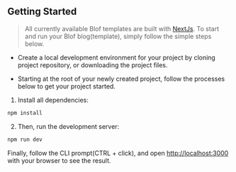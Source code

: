 ## Getting Started

> All currently available Blof templates are built with [NextJs](https://nextjs.org/). To start and 
run your Blof blog(template), simply follow the simple steps below.

- Create a local development environment for your project by cloning project repository, or 
downloading the project files. 

- Starting at the root of your newly created project, follow the processes below to get your project started.

1. Install all dependencies:


```bash
npm install
```

2. Then, run the development server:

```bash
npm run dev
```

Finally, follow the CLI prompt(CTRL + click), and open [http://localhost:3000](http://localhost:3000) with your browser to see the result.